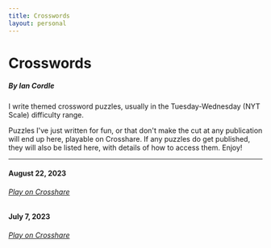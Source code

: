 ```yaml
---
title: Crosswords
layout: personal
---
```


# Crosswords
##### *By Ian Cordle*

I write themed crossword puzzles, usually in the Tuesday-Wednesday (NYT Scale) difficulty range.

Puzzles I've just written for fun, or that don't make the cut at any publication will end up here, playable on Crosshare.
If any puzzles do get published, they will also be listed here, with details of how to access them. Enjoy!

*** 

#### August 22, 2023
###### [Play on Crosshare](https://crosshare.org/crosswords/lEvBAsVAiYTH0eNZtkHP/august-22-2023)

#### July 7, 2023
###### [Play on Crosshare](https://crosshare.org/crosswords/EP1QMrAJTgmdw9V5d5aS/july-7-2023)
